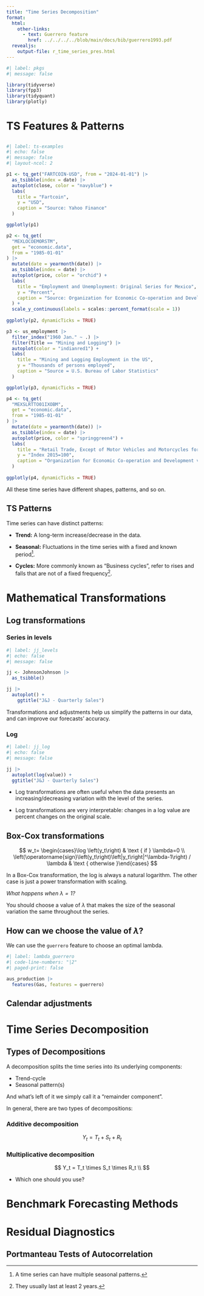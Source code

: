 ```yaml
---
title: "Time Series Decomposition"
format:
  html:
    other-links: 
      - text: Guerrero feature
        href: ../../../../blob/main/docs/bib/guerrero1993.pdf
  revealjs:
    output-file: r_time_series_pres.html
---
```


:::{.content-visible unless-format="revealjs"}

```r
#| label: pkgs
#| message: false

library(tidyverse)
library(fpp3)
library(tidyquant)
library(plotly)
```

:::

# TS Features & Patterns

## 

```r
#| label: ts-examples
#| echo: false
#| message: false
#| layout-ncol: 2

p1 <- tq_get("FARTCOIN-USD", from = "2024-01-01") |> 
  as_tsibble(index = date) |>
  autoplot(close, color = "navyblue") +
  labs(
    title = "Fartcoin",
    y = "USD",
    caption = "Source: Yahoo Finance"
  )

ggplotly(p1)  

p2 <- tq_get(
  "MEXLOCOEMORSTM",
  get = "economic.data",
  from = "1985-01-01"
) |>
  mutate(date = yearmonth(date)) |> 
  as_tsibble(index = date) |> 
  autoplot(price, color = "orchid") +
  labs(
    title = "Employment and Unemployment: Original Series for Mexico",
    y = "Percent",
    caption = "Source: Organization for Economic Co-operation and Development via FRED"
  ) +
  scale_y_continuous(labels = scales::percent_format(scale = 1)) 
 
ggplotly(p2, dynamicTicks = TRUE)

p3 <- us_employment |>
  filter_index("1960 Jan." ~ .) |> 
  filter(Title == "Mining and Logging") |> 
  autoplot(color = "indianred1") +
  labs(
    title = "Mining and Logging Employment in the US",
    y = "Thousands of persons employed",
    caption = "Source = U.S. Bureau of Labor Statistics"
  )

ggplotly(p3, dynamicTicks = TRUE)

p4 <- tq_get(
  "MEXSLRTTO01IXOBM",
  get = "economic.data",
  from = "1985-01-01"
) |>
  mutate(date = yearmonth(date)) |> 
  as_tsibble(index = date) |> 
  autoplot(price, color = "springgreen4") +
  labs(
    title = "Retail Trade, Except of Motor Vehicles and Motorcycles for Mexico",
    y = "Index 2015=100",
    caption = "Organization for Economic Co-operation and Development via FRED"
  ) 
 
ggplotly(p4, dynamicTicks = TRUE)  
```

:::{.notes}
All these time series have different shapes, patterns, and so on. 

:::

## TS Patterns

Time series can have distinct patterns:

:::{.incremental}

- **Trend:** A long-term increase/decrease in the data.

- **Seasonal:** Fluctuations in the time series with a fixed and known period^[A time series can have multiple seasonal patterns.].

- **Cycles:** More commonly known as "Business cycles", refer to rises and falls that are not of a fixed frequency^[They usually last at least 2 years.].

:::

# Mathematical Transformations

## Log transformations

:::{.panel-tabset}

### Series in levels

```r
#| label: jj_levels
#| echo: false
#| message: false

jj <- JohnsonJohnson |> 
  as_tsibble()

jj |> 
  autoplot() +
    ggtitle("J&J - Quarterly Sales")
```

:::{.notes}

:::{.callout-note appearance="simple"}

Transformations and adjustments help us simplify the patterns in our data, and can improve our forecasts' accuracy.

:::

:::

### Log


```r
#| label: jj_log
#| echo: false
#| message: false

jj |> 
  autoplot(log(value)) +
  ggtitle("J&J - Quarterly Sales")
```

:::{.notes}

- Log transformations are often useful when the data presents an increasing/decreasing variation with the level of the series.

- Log transformations are very interpretable: changes in a log value are percent changes on the original scale.

:::


:::

## Box-Cox transformations


$$
w_t= \begin{cases}\log \left(y_t\right) & \text { if } \lambda=0 \\ \left(\operatorname{sign}\left(y_t\right)\left|y_t\right|^\lambda-1\right) / \lambda & \text { otherwise }\end{cases}
$$

:::{.notes}

In a Box-Cox transformation, the log is always a natural logarithm. The other case is just a power transformation with scaling.

:::


*What happens when $\lambda = 1$?*

:::{.callout-tip appearance="simple"}
You should choose a value of $\lambda$ that makes the size of the seasonal variation the same throughout the series.
:::

## How can we choose the value of $\lambda$?

We can use the `guerrero` feature to choose an optimal lambda.

```r
#| label: lambda_guerrero
#| code-line-numbers: "|2"
#| paged-print: false

aus_production |> 
  features(Gas, features = guerrero)
```




## Calendar adjustments



# Time Series Decomposition

## Types of Decompositions

:::{.notes}

A decomposition splits the time series into its underlying components:

- Trend-cycle
- Seasonal pattern(s)

And what's left of it we simply call it a "remainder component".

In general, there are two types of decompositions:
:::

:::{.incremental}

### Additive decomposition

$$
Y_t = T_t + S_t + R_t
$$

### Multiplicative decomposition

$$
Y_t = T_t \times S_t \times R_t \\
$$


- Which one should you use?



:::



# Benchmark Forecasting Methods

# Residual Diagnostics



## Portmanteau Tests of Autocorrelation
